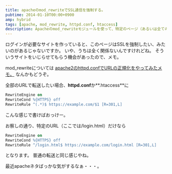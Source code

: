 ```yaml
---
title: apacheのmod_rewriteでSSL通信を強制する。
pubtime: 2014-01-10T00:00+0900
amp: hybrid
tags: [apache, mod_rewrite, httpd.conf, htaccess]
description: Apacheのmod_rewriteモジュールを使って、特定のページ（あるいは全てのページ）でSSL通信を強制させる設定の方法です。
---
```


ログインが必要なサイトを作っていると、このページはSSLを強制したい、みたいのがあるじゃないですか。
いや、うちは全く関係ないんですけれどね。
そういうサイトをいじらせてもらう機会があったので、メモ。

mod\_rewriteについては [apache2のhttpd.confでURLの正規化をやってみたメモ。](/blog/2013/03/apache-url-normalization) なんかもどうぞ。

全部のURLで転送したい場合、**httpd.conf**か**.htaccess**に
``` apache
RewriteEngine on
RewriteCond %{HTTPS} off
RewriteRule ^(.*)$ https://example.com/$1 [R=301,L]
```
こんな感じで書けばおっけー。

お察しの通り、特定のURL（ここでは/login.html）だけなら
``` apache
RewriteEngine on
RewriteCond %{HTTPS} off
RewriteRule ^/login.html$ https://example.com/login.html [R=301,L]
```
となります。
普通の転送と同じ感じやね。

最近apacheネタばっかな気がするなぁ・・・。
